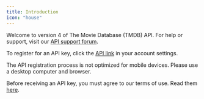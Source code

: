 ```yaml
---
title: Introduction
icon: "house"
---
```

Welcome to version 4 of The Movie Database (TMDB) API. For help or support, visit our [API support forum](https://www.themoviedb.org/talk/category/5047958519c29526b50017d6).

To register for an API key, click the [API link](https://www.themoviedb.org/settings/api) in your account settings.

<Warning>The API registration process is not optimized for mobile devices. Please use a desktop computer and browser.</Warning>

Before receiving an API key, you must agree to our terms of use. Read them [here](https://www.themoviedb.org/documentation/api/terms-of-use).